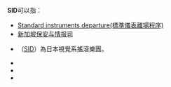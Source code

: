 '''SID'''可以指：
*[[標準儀表離場程序|Standard instruments departure(標準儀表離場程序)]]
*[[新加坡保安与情报司|新加坡保安与情报司]]
*{{lang|ja|シド}}（[[SID_(樂團)|SID]]）為日本視覺系搖滾樂團。
*{{link-en|MOS Technology SID|MOS Technology SID}}
*{{link-en|Security Identifier|Security Identifier}}
*{{link-en|Session ID|Session ID}}
{{disambig|cat=三字拉丁字母縮寫消歧義}}